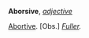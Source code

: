 '''Aborsive''', ''[[adjective (part of speech)|adjective]]''

[[Abortive]]. [Obs.] ''[[Fuller (source)|Fuller]].''